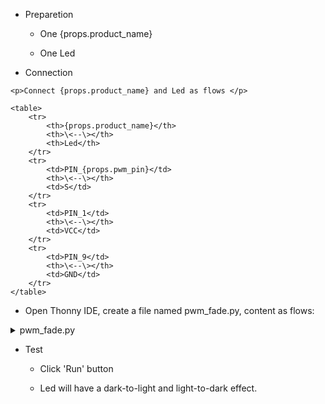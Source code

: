 
- Preparetion

  - One {props.product_name}

  - One Led

- Connection

<!-- prettier-ignore-start -->

    <p>Connect {props.product_name} and Led as flows </p>

    <table>
        <tr>
            <th>{props.product_name}</th>
            <th>\<--\></th>
            <th>Led</th>
        </tr>
        <tr>
            <td>PIN_{props.pwm_pin}</td>
            <th>\<--\></th>
            <td>S</td>
        </tr>
        <tr>
            <td>PIN_1</td>
            <th>\<--\></th>
            <td>VCC</td>
        </tr>
        <tr>
            <td>PIN_9</td>
            <th>\<--\></th>
            <td>GND</td>
        </tr>
    </table>

<!-- prettier-ignore-end -->

- Open Thonny IDE, create a file named pwm_fade.py, content as flows:

<!-- prettier-ignore-start -->

<details>

<summary>pwm_fade.py</summary>

<PreView params={{ gpio_pin: props.gpio_pin }}>
{`

from machine import Pin, PWM

pwm = PWM(Pin(#gpio_pin#))

# Set the PWM frequency.
pwm.freq(1000)

duty = 0
direction = 1

while True:
    duty += direction
    if duty > 255:
        duty = 255
        direction = -1
    elif duty < 0:
        duty = 0
        direction = 1
    pwm.duty_u16(duty * duty)
    time.sleep(0.003)

`}

</PreView>

</details>

<!-- prettier-ignore-end -->

- Test

  - Click 'Run' button

  - Led will have a dark-to-light and light-to-dark effect.
